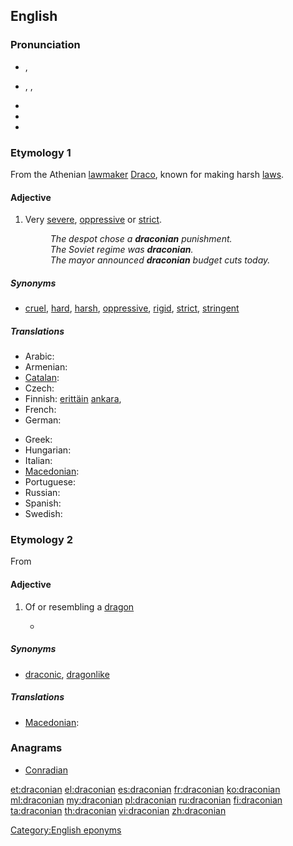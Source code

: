 {{was wotd|2009|May|16}}
==English==

===Pronunciation===
* {{a|UK}} {{IPA|/drəˈkəʊ.ni.ən/|/drækˈəʊ.ni.ən/}}, {{X-SAMPA|/dr@"k@U.ni.@n/|/dr{k"@U.ni.@n/}}
* {{a|US}} {{enPR|drə-kō'ni-ən}}, {{IPA|/drəˈkoʊ.ni.ən/}}, {{X-SAMPA|/dr@"koU.ni.@n/}}
* {{audio|en-us-draconian+.ogg|Audio (US)}}
* {{audio|en-us-draconian.ogg|Audio (US)}}
* {{rhymes|əʊniən}}

===Etymology 1===
From the Athenian [[lawmaker]] [[w:Draco (lawgiver)|Draco]], known for making harsh [[law]]s.

====Adjective====
{{en-adj}}

# Very [[severe]], [[oppressive]] or [[strict]].
#: ''The despot chose a '''draconian''' punishment.''
#: ''The Soviet regime was '''draconian'''.''
#: ''The mayor announced '''draconian''' budget cuts today.''

=====Synonyms=====
* {{sense|very severe}} [[cruel]], [[hard]], [[harsh]], [[oppressive]], [[rigid]], [[strict]], [[stringent]]

=====Translations=====
{{trans-top|severe, oppressive or strict}}
* Arabic: {{t-|ar|دراكونية|alt=دراكونية (نسبة إلى قوانين دراكو اليونانية القديمة)، شديدة القسوة، صارمة.|sc=Arab}}
* Armenian: {{t-|hy|դրակոնյան|tr=drakonyan}}
* [[Catalan]]: {{t-|ca|draconià}}
* Czech: {{t-|cs|drakonický}}
* Finnish: [[erittäin]] [[ankara]],  {{t+|fi|drakoninen}}
* French: {{t+|fr|draconien}}
* German: {{t+|de|drakonisch}}
{{trans-mid}}
* Greek: {{t+|el|δρακόντειος|tr=drakóntios}}
* Hungarian: {{t+|hu|drákói}}
* Italian: {{t+|it|draconiano}}
* [[Macedonian]]: {{t-|mk|драконски|m|tr=drákonski}}
* Portuguese: {{t+|pt|draconiano}}
* Russian: {{t+|ru|драконовский|tr=drakónovskij}}
* Spanish: {{t+|es|draconiano}}
* Swedish: {{t+|sv|drakonisk}}
{{trans-bottom}}

===Etymology 2===

From {{etyl|la}} {{term|lang=la|draco||dragon}}

====Adjective====
{{en-adj}}

# {{obsolete|except in fiction}} Of or resembling a [[dragon]]
#* {{quote-book|2006|Steven Erikson|Deadhouse Gates, Book Two|pageurl=http://books.google.com/books?id=Oxnv04gItNAC&pg=PA384|page=384|isbn=0765348799
|passage=The dragon came low to the earth. It defied every image of a '''draconian''' being Kulp had ever seen. }}

=====Synonyms=====
* {{sense|resembling a dragon}} [[draconic]], [[dragonlike]]

=====Translations=====
{{trans-top|of or resembling a dragon}}
* [[Macedonian]]: {{t-|mk|змејски|m|tr=zméjski}}
{{trans-mid}}
{{trans-bottom}}

===Anagrams===
* [[Conradian#English|Conradian]]

[[Category:English eponyms]]

[[et:draconian]]
[[el:draconian]]
[[es:draconian]]
[[fr:draconian]]
[[ko:draconian]]
[[ml:draconian]]
[[my:draconian]]
[[pl:draconian]]
[[ru:draconian]]
[[fi:draconian]]
[[ta:draconian]]
[[th:draconian]]
[[vi:draconian]]
[[zh:draconian]]